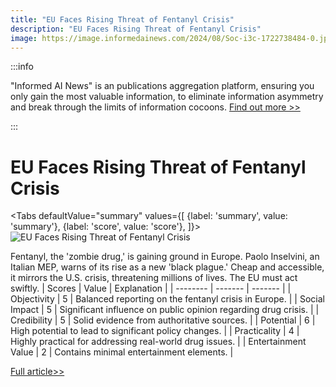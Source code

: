 ```yaml
---
title: "EU Faces Rising Threat of Fentanyl Crisis"
description: "EU Faces Rising Threat of Fentanyl Crisis"
image: https://image.informedainews.com/2024/08/Soc-i3c-1722738484-0.jpg
---
```



:::info

"Informed AI News" is an publications aggregation platform, ensuring you only gain the most valuable information, to eliminate information asymmetry and break through the limits of information cocoons.  [Find out more >>](/)

:::

# EU Faces Rising Threat of Fentanyl Crisis


<Tabs
	defaultValue="summary"
	values={[
	{label: 'summary', value: 'summary'},
	{label: 'score', value: 'score'},
]}>
<TabItem value="summary">
<img
  src="https://image.informedainews.com/2024/08/Soc-i3c-1722738484-0.jpg"
  alt="EU Faces Rising Threat of Fentanyl Crisis"
/>



Fentanyl, the 'zombie drug,' is gaining ground in Europe. Paolo Inselvini, an Italian MEP, warns of its rise as a new 'black plague.' Cheap and accessible, it mirrors the U.S. crisis, threatening millions of lives. The EU must act swiftly.
</TabItem>
<TabItem value="score">
	| Scores     | Value   | Explanation |
	| -------- | ------- | ------- |
	| Objectivity  | 5    | Balanced reporting on the fentanyl crisis in Europe.    |
	| Social Impact | 5     | Significant influence on public opinion regarding drug crisis.    |
	| Credibility    | 5    | Solid evidence from authoritative sources.    |
	| Potential    | 6    | High potential to lead to significant policy changes.    |
	| Practicality    | 4    | Highly practical for addressing real-world drug issues.    |
	| Entertainment Value    | 2    | Contains minimal entertainment elements.    |
</TabItem>
</Tabs>

[Full article>>](https://sputniknews.com/20240803/eu-faces-new-black-plague-threat-warns-italian-mep-1119622349.html)

